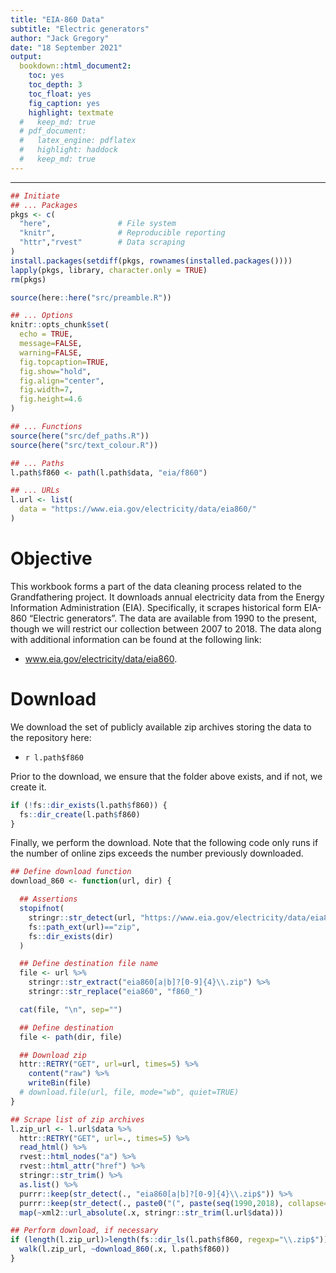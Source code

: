 ```yaml
---
title: "EIA-860 Data"
subtitle: "Electric generators"
author: "Jack Gregory"
date: "18 September 2021"
output:
  bookdown::html_document2:
    toc: yes
    toc_depth: 3
    toc_float: yes
    fig_caption: yes
    highlight: textmate
  #   keep_md: true
  # pdf_document:
  #   latex_engine: pdflatex
  #   highlight: haddock
  #   keep_md: true
---
```

___

```r

## Initiate 
## ... Packages
pkgs <- c(
  "here",               # File system
  "knitr",              # Reproducible reporting
  "httr","rvest"        # Data scraping
)
install.packages(setdiff(pkgs, rownames(installed.packages())))
lapply(pkgs, library, character.only = TRUE)
rm(pkgs)

source(here::here("src/preamble.R"))

## ... Options
knitr::opts_chunk$set(
  echo = TRUE,
  message=FALSE, 
  warning=FALSE,
  fig.topcaption=TRUE, 
  fig.show="hold",
  fig.align="center",
  fig.width=7, 
  fig.height=4.6
)

## ... Functions
source(here("src/def_paths.R"))
source(here("src/text_colour.R"))

## ... Paths
l.path$f860 <- path(l.path$data, "eia/f860")

## ... URLs
l.url <- list(
  data = "https://www.eia.gov/electricity/data/eia860/"
)
```


# Objective

This workbook forms a part of the data cleaning process related to the Grandfathering project.  It downloads annual electricity data from the Energy Information Administration (EIA).  Specifically, it scrapes historical form EIA-860 "Electric generators".  The data are available from 1990 to the present, though we will restrict our collection between 2007 to 2018.  The data along with additional information can be found at the following link:

- [www.eia.gov/electricity/data/eia860](https://www.eia.gov/electricity/data/eia860).


# Download

We download the set of publicly available zip archives storing the data to the repository here:

- `r l.path$f860`

Prior to the download, we ensure that the folder above exists, and if not, we create it.

```r

if (!fs::dir_exists(l.path$f860)) {
  fs::dir_create(l.path$f860)
}
```

Finally, we perform the download.  Note that the following code only runs if the number of online zips exceeds the number previously downloaded.

```r

## Define download function
download_860 <- function(url, dir) {

  ## Assertions
  stopifnot(
    stringr::str_detect(url, "https://www.eia.gov/electricity/data/eia860/"),
    fs::path_ext(url)=="zip",
    fs::dir_exists(dir)
  )

  ## Define destination file name
  file <- url %>%
    stringr::str_extract("eia860[a|b]?[0-9]{4}\\.zip") %>%
    stringr::str_replace("eia860", "f860_")

  cat(file, "\n", sep="")

  ## Define destination
  file <- path(dir, file)

  ## Download zip
  httr::RETRY("GET", url=url, times=5) %>%
    content("raw") %>%
    writeBin(file)
  # download.file(url, file, mode="wb", quiet=TRUE)
}
```

```r

## Scrape list of zip archives
l.zip_url <- l.url$data %>%
  httr::RETRY("GET", url=., times=5) %>%
  read_html() %>%
  rvest::html_nodes("a") %>%
  rvest::html_attr("href") %>%
  stringr::str_trim() %>%
  as.list() %>%
  purrr::keep(str_detect(., "eia860[a|b]?[0-9]{4}\\.zip$")) %>%
  purrr::keep(str_detect(., paste0("(", paste(seq(1990,2018), collapse="|"), ")"))) %>%
  map(~xml2::url_absolute(.x, stringr::str_trim(l.url$data)))

## Perform download, if necessary
if (length(l.zip_url)>length(fs::dir_ls(l.path$f860, regexp="\\.zip$"))) {
  walk(l.zip_url, ~download_860(.x, l.path$f860))
}
```


